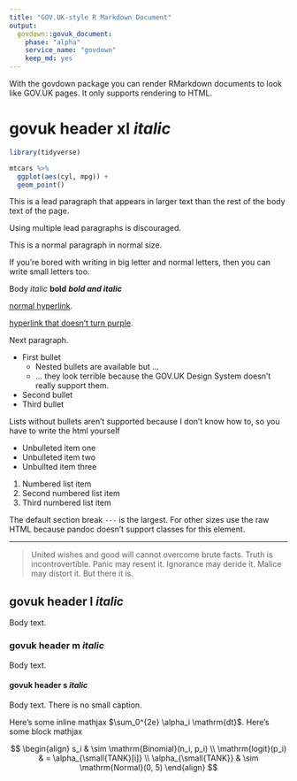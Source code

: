 ```yaml
---
title: "GOV.UK-style R Markdown Document"
output:
  govdown::govuk_document:
    phase: "alpha"
    service_name: "govdown"
    keep_md: yes
---
```


With the govdown package you can render RMarkdown documents to look like GOV.UK
pages.  It only supports rendering to HTML.

# govuk header xl *italic* {caption="govuk caption xl"}

```r
library(tidyverse)

mtcars %>%
  ggplot(aes(cyl, mpg)) +
  geom_point()
```

::: {.lead-para}
This is a lead paragraph that appears in larger text than the rest of the body
text of the page.

Using multiple lead paragraphs is discouraged.
:::

This is a normal paragraph in normal size.

::: {.small-para}
If you're bored with writing in big letter and normal letters, then you can
write small letters too.
:::

Body *italic* **bold** ***bold and italic***

[normal hyperlink](https://design-system.service.gov.uk).

[hyperlink that doesn't turn purple](https://design-system.service.gov.uk){.govuk-link--no-visited-state}.

Next paragraph.

* First bullet
  * Nested bullets are available but ...
  * ... they look terrible because the GOV.UK Design System doesn't really support
    them.
* Second bullet
* Third bullet

Lists without bullets aren't supported because I don't know how to, so you
have to write the html yourself

<ul class="govuk-list">
  <li>
    <a>Unbulleted item one</a>
  </li>
  <li>
    <a>Unbulleted item two</a>
  </li>
  <li>
    <a>Unbullted item three</a>
  </li>
</ul>

1. Numbered list item
1. Second numbered list item
1. Third numbered list item

The default section break `---` is the largest.  For other sizes use the raw
HTML because pandoc doesn't support classes for this element.

---

> United wishes and good will cannot overcome brute facts.  Truth is
> incontrovertible. Panic may resent it. Ignorance may deride it. Malice may
> distort it. But there it is.


## govuk header l *italic* {caption="govuk caption l"}

Body text.

### govuk header m *italic* {caption="govuk caption m"}

Body text.

#### govuk header s *italic* {caption="govuk caption s"}

Body text.  There is no small caption.

Here's some inline mathjax $\sum_0^{2e} \alpha_i \mathrm{dt}$.
Here's some block mathjax

$$
\begin{align}
s_i & \sim \mathrm{Binomial}(n_i, p_i) \\
\mathrm{logit}(p_i) & = \alpha_{\small{TANK}[i]} \\
\alpha_{\small{TANK}} & \sim \mathrm{Normal}(0, 5)
\end{align}
$$


